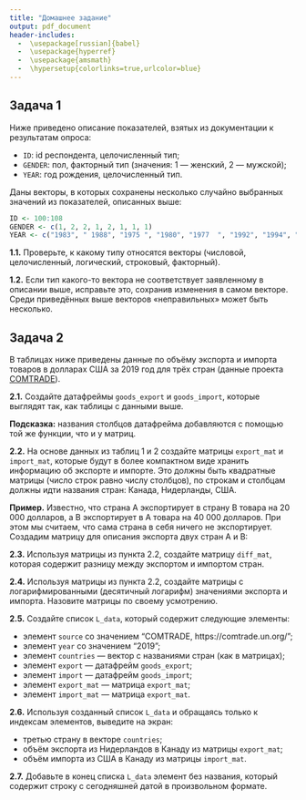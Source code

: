 ---
title: "Домашнее задание"
output: pdf_document
header-includes:
  -  \usepackage[russian]{babel}
  -  \usepackage{hyperref}
  -  \usepackage{amsmath}
  -  \hypersetup{colorlinks=true,urlcolor=blue}
---

## Задача 1

Ниже приведено описание показателей, взятых из документации к результатам опроса:

* `ID`: id респондента, целочисленный тип;
* `GENDER`: пол, факторный тип (значения: 1 — женский, 2 — мужской);
* `YEAR`: год рождения, целочисленный тип.

Даны векторы, в которых сохранены несколько случайно выбранных значений из показателей, описанных выше:

```{r}
ID <- 100:108
GENDER <- c(1, 2, 2, 1, 2, 1, 1, 1)
YEAR <- c("1983", " 1988", "1975 ", "1980", "1977  ", "1992", "1994", "1983 ")
```

**1.1.** Проверьте, к какому типу относятся векторы (числовой, целочисленный, логический, строковый, факторный). 



**1.2.** Если тип какого-то вектора не соответствует заявленному в описании выше, исправьте это, сохранив изменения в самом векторе. Среди приведённых выше векторов «неправильных» может быть несколько.

## Задача 2

В таблицах ниже приведены данные по объёму экспорта и импорта товаров в долларах США за 2019 год для трёх стран (данные проекта [COMTRADE](https://comtrade.un.org/)).

\begin{table}[ht!]
\centering
\caption{экспорт}
\begin{tabular}{|c|c|c|}
\hline
\textbf{Партнёр 1} & \textbf{Партнёр 2} & \textbf{Экспорт (доллары США)} \\
\hline
Канада & Нидерланды & 3 905 228 446\\
\hline
Канада & США & 336 531 873 909 \\
\hline
Нидерланды & Канада & 4 862 948 109 \\
\hline
Нидерланды & США & 29 807 484 356 \\
\hline
США & Канада & 292 338 433 401 \\
\hline
США & Нидерланды & 51 225 636 600\\
\hline
\end{tabular}
\end{table}

\begin{table}[ht!]
\centering
\caption{импорт}
\begin{tabular}{|c|c|c|}
\hline
\textbf{Партнёр 1} & \textbf{Партнёр 2} & \textbf{Импорт (доллары США)} \\
\hline
Канада & Нидерланды & 3 515 239 399\\
\hline
Канада & США & 229 687 088 046 \\
\hline
Нидерланды & Канада & 2 249 551 077 \\
\hline
Нидерланды & США & 42 262 861 193 \\
\hline
США & Канада & 326 628 559 104 \\
\hline
США & Нидерланды & 30 883 263 358\\
\hline
\end{tabular}
\end{table}

**2.1.** Создайте датафреймы `goods_export` и `goods_import`, которые выглядят так, как таблицы с данными выше. 

**Подсказка:** названия столбцов датафрейма добавляются с помощью той же функции, что и у матриц.

**2.2.** На основе данных из таблиц 1 и 2 создайте матрицы `export_mat` и `import_mat`, которые будут в более компактном виде хранить информацию об экспорте и импорте. Это должны быть квадратные матрицы (число строк равно числу столбцов), по строкам и столбцам должны идти названия стран: Канада, Нидерланды, США.

**Пример.** Известно, что страна A экспортирует в страну B товара на 20 000 долларов, а B экспортирует в А товара на 40 000 долларов. При этом мы считаем, что сама страна в себя ничего не экспортирует. Создадим матрицу для описания экспорта двух стран A и B:

\begin{table}[ht!]
\centering
\begin{tabular}{cc}
\textbf{A} & \textbf{B} \\
0 & 20000 \\
40000 & 0 \\
\end{tabular}
\end{table}

**2.3.** Используя матрицы из пункта 2.2, создайте матрицу `diff_mat`, которая содержит разницу между экспортом и импортом стран.

**2.4.** Используя матрицы из пункта 2.2, создайте матрицы с логарифмированными (десятичный логарифм) значениями экспорта и импорта. Назовите матрицы по своему усмотрению.

**2.5.** Создайте список `L_data`, который содержит следующие элементы:

* элемент `source` со значением "COMTRADE, https://comtrade.un.org/";
* элемент `year` со значением "2019";
* элемент `countries` — вектор с названиями стран (как в матрицах);
* элемент `export` — датафрейм `goods_export`;
* элемент `import` — датафрейм `goods_import`;
* элемент `export_mat` — матрица `export_mat`;
* элемент `import_mat` — матрица `export_mat`.

**2.6.** Используя созданный список `L_data` и обращаясь только к индексам элементов, выведите на экран:

* третью страну в векторе `countries`;
* объём экспорта из Нидерландов в Канаду из матрицы `export_mat`;
* объём импорта из США в Канаду из матрицы `import_mat`.

**2.7.** Добавьте в конец списка `L_data` элемент без названия, который содержит строку с сегодняшней датой в произвольном формате.
